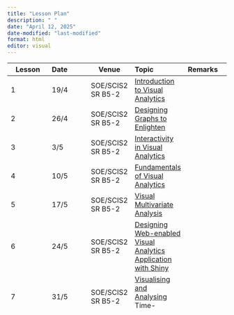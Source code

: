 ```yaml
---
title: "Lesson Plan"
description: " "
date: "April 12, 2025"
date-modified: "last-modified"
format: html
editor: visual
---
```


| Lesson | Date | Venue | Topic | Remarks |
|----|:---|----|:---|:---|
| 1 | 19/4 | SOE/SCIS2 SR B5-2 | [Introduction to Visual Analytics](outline/Lesson01_outline.html) |  |
| 2 | 26/4 | SOE/SCIS2 SR B5-2 | [Designing Graphs to Enlighten](outline/Lesson02_outline.html) |  |
| 3 | 3/5 | SOE/SCIS2 SR B5-2 | [Interactivity in Visual Analytics](outline/Lesson03_outline.html) |  |
| 4 | 10/5 | SOE/SCIS2 SR B5-2 | [Fundamentals of Visual Analytics](outline/Lesson04_outline.html) |  |
| 5 | 17/5 | SOE/SCIS2 SR B5-2 | [Visual Multivariate Analysis](outline/Lesson05_outline.html) |  |
| 6 | 24/5 | SOE/SCIS2 SR B5-2 | [Designing Web-enabled Visual Analytics Application with Shiny](outline/Lesson06_outline.html) |  |
| 7 | 31/5 | SOE/SCIS2 SR B5-2 | [Visualising and Analysing Time-Oriented Data](outline/Lesson07_outline.html) |  |
|  | 7/6 |  | Public Holiday |  |
| 8 | 14/6 | SOE/SCIS2 SR B5-2 | [Visualising and Analysing Geographic Data](outline/Lesson08_outline.html) |  |
| 9 | 21/6 | SOE/SCIS2 SR B5-2 | [Visualising and Analysing Network Data](outline/Lesson09_outline.html) |  |
| 10 | 28/6 | SOE/SCIS2 SR B5-2 | [Information Dashboard Design](outline/Lesson10_outline.html) |  |
| 11 | 5/7 | TBC | Poster Presentation |  |
